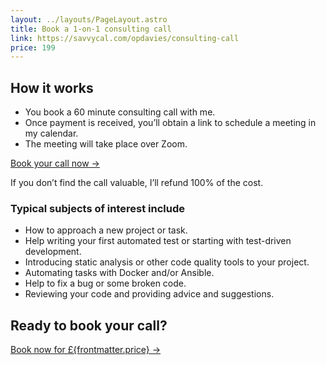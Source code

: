 ```yaml
---
layout: ../layouts/PageLayout.astro
title: Book a 1-on-1 consulting call
link: https://savvycal.com/opdavies/consulting-call
price: 199
---
```


## How it works

- You book a 60 minute consulting call with me.
- Once payment is received, you’ll obtain a link to schedule a meeting in my calendar.
- The meeting will take place over Zoom.

<a class="my-4 py-2 px-5 inline-block rounded-lg border-2 border-blue-primary text-lg bg-blue-primary text-white no-underline transition-colors duration-200 hover:bg-white hover:text-blue-primary" href={frontmatter.link}>Book your call now &rarr;</a>

If you don’t find the call valuable, I’ll refund 100% of the cost.

### Typical subjects of interest include

- How to approach a new project or task.
- Help writing your first automated test or starting with test-driven development.
- Introducing static analysis or other code quality tools to your project.
- Automating tasks with Docker and/or Ansible.
- Help to fix a bug or some broken code.
- Reviewing your code and providing advice and suggestions.

<aside class="p-6 my-8 border border-gray-300 dark:bg-gray-800 dark:border-gray-700" markdown="1">
<h2 class="mt-0">Ready to book your call?</h2>

<a class="mt-4 py-2 px-5 inline-block rounded-lg border-2 border-blue-primary text-lg bg-blue-primary text-white no-underline transition-colors duration-200 hover:bg-white hover:text-blue-primary" href={frontmatter.link}>Book now for £{frontmatter.price} &rarr;</a>
</aside>
